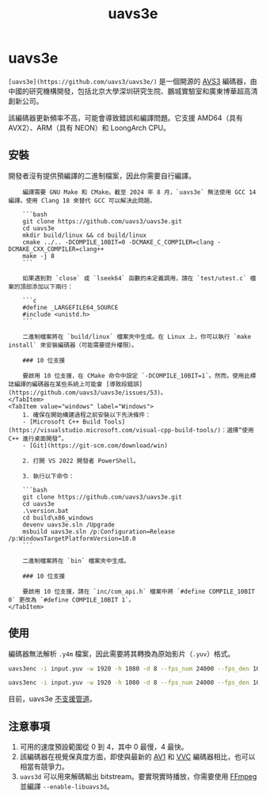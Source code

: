 ﻿---
title: uavs3e
sidebar_position: 20
keywords: [avs3, encoding, video encoding]
---

# uavs3e

`[uavs3e](https://github.com/uavs3/uavs3e/)` 是一個開源的 [AVS3](/docs/video/AVS3) 編碼器，由中國的研究機構開發，包括北京大學深圳研究生院、鵬城實驗室和廣東博華超高清創新公司。

該編碼器更新頻率不高，可能會導致錯誤和編譯問題。它支援 AMD64（具有 AVX2）、ARM（具有 NEON）和 LoongArch CPU。

## 安裝

<Tabs>
    <TabItem value="unixlike" label="Linux & macOS">
        開發者沒有提供預編譯的二進制檔案，因此你需要自行編譯。

        編譯需要 GNU Make 和 CMake。截至 2024 年 8 月，`uavs3e` 無法使用 GCC 14 編譯。使用 Clang 18 來替代 GCC 可以解決此問題。

        ```bash
        git clone https://github.com/uavs3/uavs3e.git
        cd uavs3e
        mkdir build/linux && cd build/linux
        cmake ../.. -DCOMPILE_10BIT=0 -DCMAKE_C_COMPILER=clang -DCMAKE_CXX_COMPILER=clang++
        make -j 8
        ```

        如果遇到對 `close` 或 `lseek64` 函數的未定義調用，請在 `test/utest.c` 檔案的頂部添加以下兩行：

        ```c
        #define _LARGEFILE64_SOURCE
        #include <unistd.h>
        ```

        二進制檔案將在 `build/linux` 檔案夾中生成。在 Linux 上，你可以執行 `make install` 來安裝編碼器（可能需要提升權限）。

        ### 10 位支援

        要啟用 10 位支援，在 CMake 命令中設定 `-DCOMPILE_10BIT=1`。然而，使用此標誌編譯的編碼器在某些系統上可能會 [導致段錯誤](https://github.com/uavs3/uavs3e/issues/53)。
    </TabItem>
    <TabItem value="windows" label="Windows">
        1. 確保在開始構建過程之前安裝以下先決條件：
        - [Microsoft C++ Build Tools](https://visualstudio.microsoft.com/visual-cpp-build-tools/)：選擇“使用 C++ 進行桌面開發”。
        - [Git](https://git-scm.com/download/win)

        2. 打開 VS 2022 開發者 PowerShell。

        3. 執行以下命令：

        ```bash
        git clone https://github.com/uavs3/uavs3e.git
        cd uavs3e
        .\version.bat
        cd build\x86_windows
        devenv uavs3e.sln /Upgrade
        msbuild uavs3e.sln /p:Configuration=Release /p:WindowsTargetPlatformVersion=10.0
        ```

        二進制檔案將在 `bin` 檔案夾中生成。

        ### 10 位支援

        要啟用 10 位支援，請在 `inc/com_api.h` 檔案中將 `#define COMPILE_10BIT 0` 更改為 `#define COMPILE_10BIT 1`。
    </TabItem>
</Tabs>

## 使用

編碼器無法解析 `.y4m` 檔案，因此需要將其轉換為原始影片（`.yuv`）格式。

```bash title="簡單的 8 位 FHD 23.976 fps 輸入，QP 20 和原始 avs3 bitstream 輸出"
uavs3enc -i input.yuv -w 1920 -h 1080 -d 8 --fps_num 24000 --fps_den 1001 -q 20 -o output.avs3
```

```bash title="速度 2，CRF 20，內部周期 120，多執行緒"
uavs3enc -i input.yuv -w 1920 -h 1080 -d 8 --fps_num 24000 --fps_den 1001 -p 120 --wpp_threads 8 --frm_threads 8 --speed_level 2 --rc_type 1 -q 20 -o output.avs3
```

目前，uavs3e [不支援管道](https://github.com/uavs3/uavs3e/issues/2)。

## 注意事項

1. 可用的速度預設範圍從 0 到 4，其中 0 最慢，4 最快。
2. 該編碼器在視覺保真度方面，即使與最新的 [AV1](../video/AV1.mdx) 和 [VVC](../video/VVC.mdx) 編碼器相比，也可以相當有競爭力。
3. `uavs3d` 可以用來解碼輸出 bitstream。要實現實時播放，你需要使用 [FFmpeg](/docs/utilities/ffmpeg) 並編譯 `--enable-libuavs3d`。